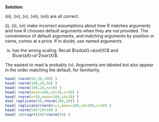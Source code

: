 
\color{blue}

**Solution**:

(iii), (iv), (v), (vii), (viii) are all correct.

(i), (ii), (vi) make incorrect assumptions about how R matches arguments and how R chooses default arguments when they are not provided. The convenience of default arguments, and matching arguments by position or name, comes at a price. If in doubt, use named arguments. 

(ix) has the wrong scaling. Recall $\sd(aX)=a\sd(X)$ and $\var(aX)=a^2\var(X)$. 

The easiest to read is probably (v). Arguments are labeled but also appear in the order matching the default, for familiarity.


```r
head( rnorm(50,20,100) ) 
head( rnorm(100,20,50) )
head( rnorm(100,20,n=50) )
head( rnorm(mean=100,sd=20,n=50) )
head( rnorm(n=50,mean=100,sd=20) )
dim( replicate(50,rnorm(100,20)) )
head( replicate(rnorm(n=1,mean=100,sd=20),n=50) )
head( rnorm(50)*20+100 )
head( 100+sqrt(50)*rnorm(50) )
```
\color{black}


